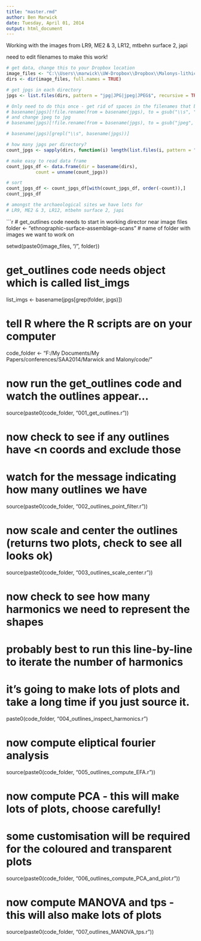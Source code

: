 ```yaml
---
title: "master.rmd"
author: Ben Marwick
date: Tuesday, April 01, 2014
output: html_document
---
```


Working with the images from LR9, ME2 & 3, LR12, mtbehn surface 2, japi

need to edit filenames to make this work!

```r
# get data, change this to your Dropbox location
image_files <- "C:\\Users\\marwick\\UW-Dropbox\\Dropbox\\Malonys-lithic-scan-data"
dirs <- dir(image_files, full.names = TRUE)

# get jpgs in each directory
jpgs <- list.files(dirs, pattern = "jpg|JPG|jpeg|JPEG$", recursive = TRUE, full.names = TRUE)

# Only need to do this once - get rid of spaces in the filenames that break the workflow
# basename(jpgs)[!file.rename(from = basename(jpgs), to = gsub("\\s", "", basename(jpgs)))]
# and change jpeg to jpg
# basename(jpgs)[!file.rename(from = basename(jpgs), to = gsub("jpeg", "jpg", basename(jpgs)))]

# basename(jpgs)[grepl("\\s", basename(jpgs))]

# how many jpgs per directory?
count_jpgs <- sapply(dirs, function(i) length(list.files(i, pattern = "jpg|JPG|jpeg|JPEG$", full.names = TRUE)))

# make easy to read data frame
count_jpgs_df <- data.frame(dir = basename(dirs), 
           count = unname(count_jpgs))

# sort
count_jpgs_df <- count_jpgs_df[with(count_jpgs_df, order(-count)),]
count_jpgs_df

# amongst the archaeological sites we have lots for
# LR9, ME2 & 3, LR12, mtbehn surface 2, japi
```



```r
# get_outlines code needs to start in working director near image files
folder <- "ethnographic-surface-assemblage-scans" # name of folder with images we want to work on

setwd(paste0(image_files, "/", folder))

# get_outlines code needs object which is called list_imgs

list_imgs <- basename(jpgs[grep(folder, jpgs)])

# tell R where the R scripts are on your computer
code_folder <- "F:/My Documents/My Papers/conferences/SAA2014/Marwick and Malony/code/"

# now run the get_outlines code and watch the outlines appear...
source(paste0(code_folder, "001_get_outlines.r"))

# now check to see if any outlines have <n coords and exclude those
# watch for the message indicating how many outlines we have
source(paste0(code_folder, "002_outlines_point_filter.r"))

# now scale and center the outlines (returns two plots, check to see all looks ok)
source(paste0(code_folder, "003_outlines_scale_center.r"))

# now check to see how many harmonics we need to represent the shapes
# probably best to run this line-by-line to iterate the number of harmonics
# it's going to make lots of plots and take a long time if you just source it.
paste0(code_folder, "004_outlines_inspect_harmonics.r")

# now compute eliptical fourier analysis
source(paste0(code_folder, "005_outlines_compute_EFA.r"))

# now compute PCA - this will make lots of plots, choose carefully!
# some customisation will be required for the coloured and transparent plots
source(paste0(code_folder, "006_outlines_compute_PCA_and_plot.r"))

# now compute MANOVA and tps - this will also make lots of plots
source(paste0(code_folder, "007_outlines_MANOVA_tps.r"))



